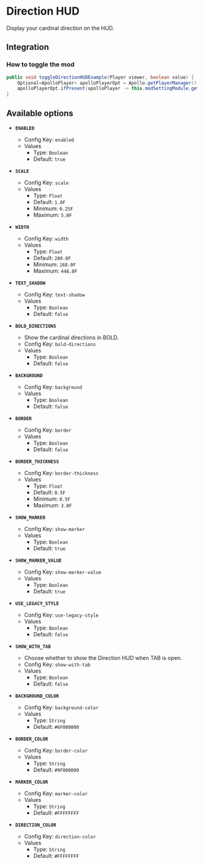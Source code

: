 # Direction HUD

Display your cardinal direction on the HUD.

## Integration

### How to toggle the mod

```java
public void toggleDirectionHUDExample(Player viewer, boolean value) {
    Optional<ApolloPlayer> apolloPlayerOpt = Apollo.getPlayerManager().getPlayer(viewer.getUniqueId());
    apolloPlayerOpt.ifPresent(apolloPlayer -> this.modSettingModule.getOptions().set(apolloPlayer, ModDirectionHud.ENABLED, value));
}
```

## Available options

- __`ENABLED`__
    - Config Key: `enabled`
    - Values
        - Type: `Boolean`
        - Default: `true`

- __`SCALE`__
    - Config Key: `scale`
    - Values
        - Type: `Float`
        - Default: `1.0F`
        - Minimum: `0.25F`
        - Maximum: `5.0F`

- __`WIDTH`__
    - Config Key: `width`
    - Values
        - Type: `Float`
        - Default: `280.0F`
        - Minimum: `168.0F`
        - Maximum: `448.0F`

- __`TEXT_SHADOW`__
    - Config Key: `text-shadow`
    - Values
        - Type: `Boolean`
        - Default: `false`

- __`BOLD_DIRECTIONS`__
    - Show the cardinal directions in BOLD.
    - Config Key: `bold-directions`
    - Values
        - Type: `Boolean`
        - Default: `false`

- __`BACKGROUND`__
    - Config Key: `background`
    - Values
        - Type: `Boolean`
        - Default: `false`

- __`BORDER`__
    - Config Key: `border`
    - Values
        - Type: `Boolean`
        - Default: `false`

- __`BORDER_THICKNESS`__
    - Config Key: `border-thickness`
    - Values
        - Type: `Float`
        - Default: `0.5F`
        - Minimum: `0.5F`
        - Maximum: `3.0F`

- __`SHOW_MARKER`__
    - Config Key: `show-marker`
    - Values
        - Type: `Boolean`
        - Default: `true`

- __`SHOW_MARKER_VALUE`__
    - Config Key: `show-marker-value`
    - Values
        - Type: `Boolean`
        - Default: `true`

- __`USE_LEGACY_STYLE`__
    - Config Key: `use-legacy-style`
    - Values
        - Type: `Boolean`
        - Default: `false`

- __`SHOW_WITH_TAB`__
    - Choose whether to show the Direction HUD when TAB is open.
    - Config Key: `show-with-tab`
    - Values
        - Type: `Boolean`
        - Default: `false`

- __`BACKGROUND_COLOR`__
    - Config Key: `background-color`
    - Values
        - Type: `String`
        - Default: `#6F000000`

- __`BORDER_COLOR`__
    - Config Key: `border-color`
    - Values
        - Type: `String`
        - Default: `#9F000000`

- __`MARKER_COLOR`__
    - Config Key: `marker-color`
    - Values
        - Type: `String`
        - Default: `#FFFFFFFF`

- __`DIRECTION_COLOR`__
    - Config Key: `direction-color`
    - Values
        - Type: `String`
        - Default: `#FFFFFFFF`

